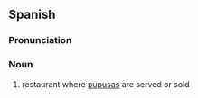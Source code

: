 ==Spanish==

===Pronunciation===
{{es-IPA}}

===Noun===
{{es-noun|f}}

# {{lb|es|El Salvador}} restaurant where [[pupusa]]s are served or sold

{{C|es|Restaurants}}